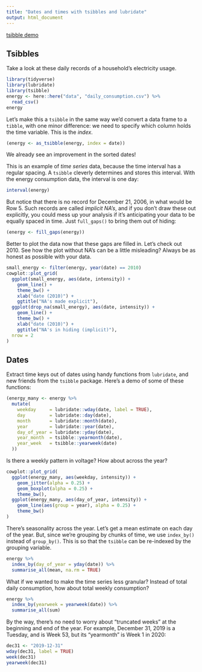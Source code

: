 ```yaml
---
title: "Dates and times with tsibbles and lubridate"
output: html_document
---
```


[tsibble demo](https://tsibble.tidyverts.org/)

## Tsibbles

Take a look at these daily records of a household's electricity usage. 

```r
library(tidyverse)
library(lubridate)
library(tsibble)
energy <- here::here("data", "daily_consumption.csv") %>% 
  read_csv()
energy
```

Let's make this a `tsibble` in the same way we'd convert a data frame to a `tibble`, with one minor difference: we need to specify which column holds the time variable. This is the _index_.

```r
(energy <- as_tsibble(energy, index = date))
```

We already see an improvement in the sorted dates!

This is an example of _time series_ data, because the time interval has a regular spacing. A `tsibble` cleverly determines and stores this interval. With the energy consumption data, the interval is one day:

```r
interval(energy)
```

But notice that there is no record for December 21, 2006, in what would be Row 5. Such records are called _implicit NA's_, and if you don't draw these out explicitly, you could mess up your analysis if it's anticipating your data to be equally spaced in time. Just `full_gaps()` to bring them out of hiding:


```r
(energy <- fill_gaps(energy))
```

Better to plot the data now that these gaps are filled in. Let's check out 2010. See how the plot without NA's can be a little misleading? Always be as honest as possible with your data.

```r
small_energy <- filter(energy, year(date) == 2010)
cowplot::plot_grid(
  ggplot(small_energy, aes(date, intensity)) +
    geom_line() +
    theme_bw() +
    xlab("date (2010)") +
    ggtitle("NA's made explicit"),
  ggplot(drop_na(small_energy), aes(date, intensity)) +
    geom_line() +
    theme_bw() +
    xlab("date (2010)") +
    ggtitle("NA's in hiding (implicit)"),
  nrow = 2
)
```


## Dates

Extract time keys out of dates using handy functions from `lubridate`, and new friends from the `tsibble` package. Here's a demo of some of these functions:

```r
(energy_many <- energy %>% 
  mutate(
    weekday     = lubridate::wday(date, label = TRUE),
    day         = lubridate::day(date),
    month       = lubridate::month(date),
    year        = lubridate::year(date),
    day_of_year = lubridate::yday(date),
    year_month  = tsibble::yearmonth(date),
    year_week   = tsibble::yearweek(date)
  ))
```


Is there a weekly pattern in voltage? How about across the year?

```r
cowplot::plot_grid(
  ggplot(energy_many, aes(weekday, intensity)) +
    geom_jitter(alpha = 0.25) +
    geom_boxplot(alpha = 0.25) +
    theme_bw(),
  ggplot(energy_many, aes(day_of_year, intensity)) +
    geom_line(aes(group = year), alpha = 0.25) +
    theme_bw()
)
```

There's seasonality across the year. Let's get a mean estimate on each day of the year. But, since we're grouping by chunks of time, we use `index_by()` instead of `group_by()`. This is so that the `tsibble` can be re-indexed by the grouping variable.

```r
energy %>% 
  index_by(day_of_year = yday(date)) %>% 
  summarise_all(mean, na.rm = TRUE)
```

What if we wanted to make the time series less granular? Instead of total daily consumption, how about total weekly consumption?

```r
energy %>% 
  index_by(yearweek = yearweek(date)) %>% 
  summarise_all(sum)
```

By the way, there's no need to worry about "truncated weeks" at the beginning and end of the year. For example, December 31, 2019 is a Tuesday, and is Week 53, but its "yearmonth" is Week 1 in 2020:

```r
dec31 <- "2019-12-31"
wday(dec31, label = TRUE)
week(dec31)
yearweek(dec31)
```



